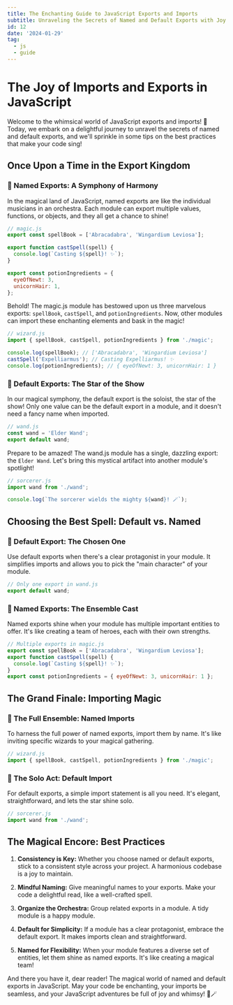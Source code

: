 ```yaml
---
title: The Enchanting Guide to JavaScript Exports and Imports
subtitle: Unraveling the Secrets of Named and Default Exports with Joy
id: 12
date: '2024-01-29'
tag:
  - js
  - guide
---
```


# The Joy of Imports and Exports in JavaScript

Welcome to the whimsical world of JavaScript exports and imports! 🚀 Today, we embark on a delightful journey to unravel the secrets of named and default exports, and we'll sprinkle in some tips on the best practices that make your code sing!

## Once Upon a Time in the Export Kingdom

### 🌈 Named Exports: A Symphony of Harmony

In the magical land of JavaScript, named exports are like the individual musicians in an orchestra. Each module can export multiple values, functions, or objects, and they all get a chance to shine!

```javascript
// magic.js
export const spellBook = ['Abracadabra', 'Wingardium Leviosa'];

export function castSpell(spell) {
  console.log(`Casting ${spell}! ✨`);
}

export const potionIngredients = {
  eyeOfNewt: 3,
  unicornHair: 1,
};
```

Behold! The magic.js module has bestowed upon us three marvelous exports: `spellBook`, `castSpell`, and `potionIngredients`. Now, other modules can import these enchanting elements and bask in the magic!

```javascript
// wizard.js
import { spellBook, castSpell, potionIngredients } from './magic';

console.log(spellBook); // ['Abracadabra', 'Wingardium Leviosa']
castSpell('Expelliarmus'); // Casting Expelliarmus! ✨
console.log(potionIngredients); // { eyeOfNewt: 3, unicornHair: 1 }
```

### 🚀 Default Exports: The Star of the Show

In our magical symphony, the default export is the soloist, the star of the show! Only one value can be the default export in a module, and it doesn't need a fancy name when imported.

```javascript
// wand.js
const wand = 'Elder Wand';
export default wand;
```

Prepare to be amazed! The wand.js module has a single, dazzling export: the `Elder Wand`. Let's bring this mystical artifact into another module's spotlight!

```javascript
// sorcerer.js
import wand from './wand';

console.log(`The sorcerer wields the mighty ${wand}! 🪄`);
```

## Choosing the Best Spell: Default vs. Named

### 🌟 Default Export: The Chosen One

Use default exports when there's a clear protagonist in your module. It simplifies imports and allows you to pick the "main character" of your module.

```javascript
// Only one export in wand.js
export default wand;
```

### 🌈 Named Exports: The Ensemble Cast

Named exports shine when your module has multiple important entities to offer. It's like creating a team of heroes, each with their own strengths.

```javascript
// Multiple exports in magic.js
export const spellBook = ['Abracadabra', 'Wingardium Leviosa'];
export function castSpell(spell) {
  console.log(`Casting ${spell}! ✨`);
}
export const potionIngredients = { eyeOfNewt: 3, unicornHair: 1 };
```

## The Grand Finale: Importing Magic

### 🚀 The Full Ensemble: Named Imports

To harness the full power of named exports, import them by name. It's like inviting specific wizards to your magical gathering.

```javascript
// wizard.js
import { spellBook, castSpell, potionIngredients } from './magic';
```

### 🌟 The Solo Act: Default Import

For default exports, a simple import statement is all you need. It's elegant, straightforward, and lets the star shine solo.

```javascript
// sorcerer.js
import wand from './wand';
```

## The Magical Encore: Best Practices

1. **Consistency is Key:** Whether you choose named or default exports, stick to a consistent style across your project. A harmonious codebase is a joy to maintain.

2. **Mindful Naming:** Give meaningful names to your exports. Make your code a delightful read, like a well-crafted spell.

3. **Organize the Orchestra:** Group related exports in a module. A tidy module is a happy module.

4. **Default for Simplicity:** If a module has a clear protagonist, embrace the default export. It makes imports clean and straightforward.

5. **Named for Flexibility:** When your module features a diverse set of entities, let them shine as named exports. It's like creating a magical team!

And there you have it, dear reader! The magical world of named and default exports in JavaScript. May your code be enchanting, your imports be seamless, and your JavaScript adventures be full of joy and whimsy! 🌟🪄
